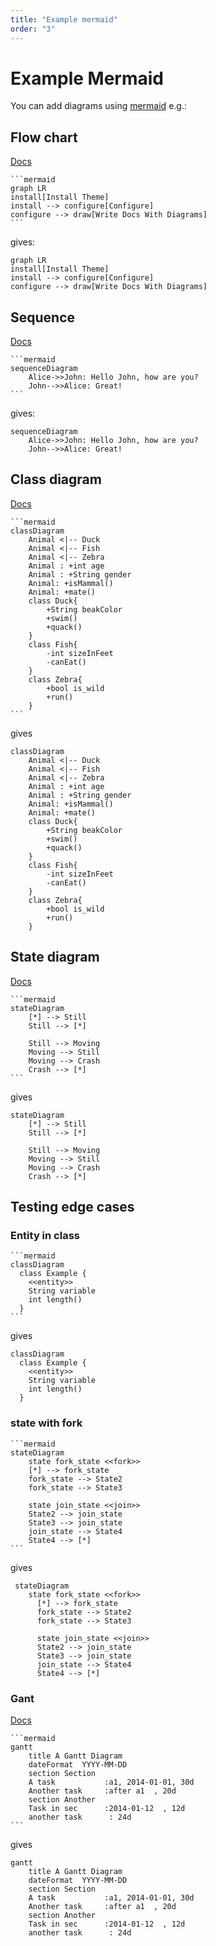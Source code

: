 ```yaml
---
title: "Example mermaid"
order: "3"
---
```


# Example Mermaid

You can add diagrams using [mermaid](https://mermaidjs.github.io/#/) e.g.:

## Flow chart

[Docs](https://mermaidjs.github.io/#/flowchart)

    ```mermaid
    graph LR
    install[Install Theme]
    install --> configure[Configure]
    configure --> draw[Write Docs With Diagrams]
    ```

gives:

```mermaid
graph LR
install[Install Theme]
install --> configure[Configure]
configure --> draw[Write Docs With Diagrams]
```

## Sequence

[Docs](https://mermaidjs.github.io/#/sequenceDiagram)

    ```mermaid
    sequenceDiagram
        Alice->>John: Hello John, how are you?
        John-->>Alice: Great!
    ```

gives:

```mermaid
sequenceDiagram
    Alice->>John: Hello John, how are you?
    John-->>Alice: Great!
```

## Class diagram

[Docs](https://mermaidjs.github.io/#/classDiagram)

    ```mermaid
    classDiagram
        Animal <|-- Duck
        Animal <|-- Fish
        Animal <|-- Zebra
        Animal : +int age
        Animal : +String gender
        Animal: +isMammal()
        Animal: +mate()
        class Duck{
            +String beakColor
            +swim()
            +quack()
        }
        class Fish{
            -int sizeInFeet
            -canEat()
        }
        class Zebra{
            +bool is_wild
            +run()
        }
    ```

gives

```mermaid
classDiagram
    Animal <|-- Duck
    Animal <|-- Fish
    Animal <|-- Zebra
    Animal : +int age
    Animal : +String gender
    Animal: +isMammal()
    Animal: +mate()
    class Duck{
        +String beakColor
        +swim()
        +quack()
    }
    class Fish{
        -int sizeInFeet
        -canEat()
    }
    class Zebra{
        +bool is_wild
        +run()
    }
```

## State diagram

[Docs](https://mermaidjs.github.io/#/stateDiagram)

    ```mermaid
    stateDiagram
        [*] --> Still
        Still --> [*]

        Still --> Moving
        Moving --> Still
        Moving --> Crash
        Crash --> [*]
    ```

gives

```mermaid
stateDiagram
    [*] --> Still
    Still --> [*]

    Still --> Moving
    Moving --> Still
    Moving --> Crash
    Crash --> [*]
```

## Testing edge cases

### Entity in class

    ```mermaid
    classDiagram
      class Example {
        <<entity>>
        String variable
        int length()
      }
    ```

gives

```mermaid
classDiagram
  class Example {
    <<entity>>
    String variable
    int length()
  }
```

### state with fork

    ```mermaid
    stateDiagram
        state fork_state <<fork>>
        [*] --> fork_state
        fork_state --> State2
        fork_state --> State3

        state join_state <<join>>
        State2 --> join_state
        State3 --> join_state
        join_state --> State4
        State4 --> [*]
    ```

gives

```mermaid
 stateDiagram
    state fork_state <<fork>>
      [*] --> fork_state
      fork_state --> State2
      fork_state --> State3

      state join_state <<join>>
      State2 --> join_state
      State3 --> join_state
      join_state --> State4
      State4 --> [*]
```

### Gant

[Docs](https://mermaidjs.github.io/#/gantt)

    ```mermaid
    gantt
        title A Gantt Diagram
        dateFormat  YYYY-MM-DD
        section Section
        A task           :a1, 2014-01-01, 30d
        Another task     :after a1  , 20d
        section Another
        Task in sec      :2014-01-12  , 12d
        another task      : 24d
    ```

gives

```mermaid
gantt
    title A Gantt Diagram
    dateFormat  YYYY-MM-DD
    section Section
    A task           :a1, 2014-01-01, 30d
    Another task     :after a1  , 20d
    section Another
    Task in sec      :2014-01-12  , 12d
    another task      : 24d
```
